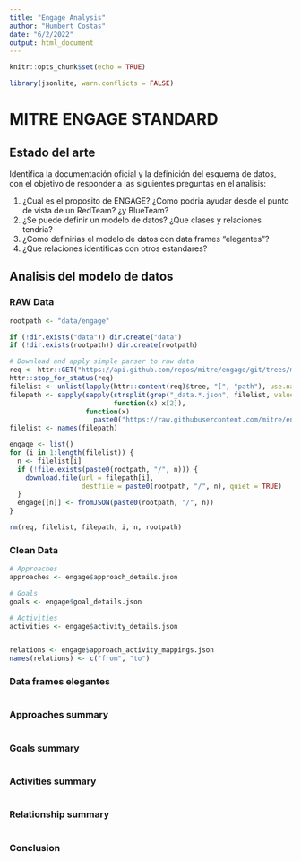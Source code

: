 ```yaml
---
title: "Engage Analysis"
author: "Humbert Costas"
date: "6/2/2022"
output: html_document
---
```


```r
knitr::opts_chunk$set(echo = TRUE)

library(jsonlite, warn.conflicts = FALSE)
```

# MITRE ENGAGE STANDARD

## Estado del arte

Identifica la documentación oficial y la definición del esquema de datos, con el objetivo de responder a las siguientes preguntas en el analisis:  

  1. ¿Cual es el proposito de ENGAGE? ¿Como podria ayudar desde el punto de vista de un RedTeam? ¿y BlueTeam?
  2. ¿Se puede definir un modelo de datos? ¿Que clases y relaciones tendria?
  3. ¿Como definirias el modelo de datos con data frames "elegantes"?
  4. ¿Que relaciones identificas con otros estandares? 

## Analisis del modelo de datos

### RAW Data

```r
rootpath <- "data/engage"

if (!dir.exists("data")) dir.create("data")
if (!dir.exists(rootpath)) dir.create(rootpath)

# Download and apply simple parser to raw data
req <- httr::GET("https://api.github.com/repos/mitre/engage/git/trees/main?recursive=1")
httr::stop_for_status(req)
filelist <- unlist(lapply(httr::content(req)$tree, "[", "path"), use.names = F)
filepath <- sapply(sapply(strsplit(grep("_data.*.json", filelist, value = T), "/"),
                          function(x) x[2]),
                   function(x)
                     paste0("https://raw.githubusercontent.com/mitre/engage/main/_data/",x))
filelist <- names(filepath)

engage <- list()
for (i in 1:length(filelist)) {
  n <- filelist[i]
  if (!file.exists(paste0(rootpath, "/", n))) {
    download.file(url = filepath[i],
                  destfile = paste0(rootpath, "/", n), quiet = TRUE)
  }
  engage[[n]] <- fromJSON(paste0(rootpath, "/", n))
}

rm(req, filelist, filepath, i, n, rootpath)
```

### Clean Data

```r
# Approaches
approaches <- engage$approach_details.json

# Goals
goals <- engage$goal_details.json

# Activities
activities <- engage$activity_details.json


relations <- engage$approach_activity_mappings.json
names(relations) <- c("from", "to")

```

### Data frames elegantes

```r


```

### Approaches summary

```r


```

### Goals summary

```r


```

### Activities summary

```r


```

### Relationship summary

```r


```

### Conclusion

```r


```
